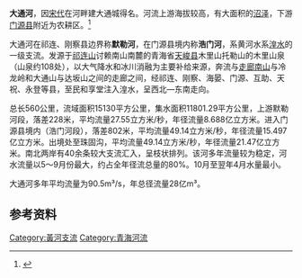 '''大通河'''，因[[宋代|宋代]]在河畔建大通城得名。河流上游海拔较高，有大面积的[[沼泽|沼泽]]，下游[[门源县|门源县]]附近为农耕区。<ref>{{Cite web |url=http://www.nhyz.org/yxx/xqbk/dlzd/chinazd/zj04_1.htm |title=中国地理百科 |access-date=2010-09-03 |archive-date=2006-01-11 |archive-url=https://web.archive.org/web/20060111164144/http://www.nhyz.org/yxx/xqbk/dlzd/chinazd/zj04_1.htm |dead-url=yes }}</ref>

大通河在祁连、刚察县边界称'''默勒河'''，在门源县境内称'''浩门河'''，系黄河水系[[湟水|湟水]]的一级支流。发源于[[祁连山|祁连山]]讨赖南山南麓的青海省[[天峻县|天峻县]]木里山托勒山的木里山泉（山泉约108处），以大气降水和冰川消融为主要补给来源，奔流与[[走廊南山|走廊南山]]与冷龙岭和大通山与达坂山之间的走廊之间，经祁连、刚察、海晏、门源、互助、天祝、永登等县，至民和享堂注入湟水，呈西北—东南走向。

总长560公里，流域面积15130平方公里，集水面积11801.29平方公里，上游默勒河段，落差228米，平均流量27.55立方米/秒，年径流量8.688亿立方米。进入门源县境内（浩门河段），落差802米，平均流量49.14立方米/秒，年径流量15.497亿立方米。出境处至珠固沟，平均流量49.14立方米/秒，年径流量21.47亿立方米。南北两岸有40余条较大支流汇入，呈枝状排列。该河多年流量较为稳定，河水流量以5～9月份最大，约占全年径流总量的80%。10月至翌年4月水量最小。

大通河多年平均流量为90.5m³/s，年总径流量28亿m³。

==参考资料==
{{reflist}}

{{黄河|nocat}}
{{祁連山脈}}

[[Category:黃河支流|Category:黃河支流]]
[[Category:青海河流|Category:青海河流]]